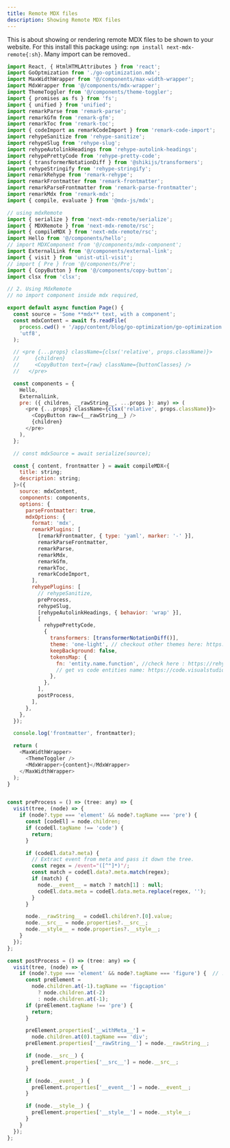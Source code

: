 ```yaml
---
title: Remote MDX files
description: Showing Remote MDX files
---
```


This is about showing or rendering remote MDX files to be shown to your website. For this install this package using: `npm install next-mdx-remote{:sh}`. Many import can be removed..

```js
import React, { HtmlHTMLAttributes } from 'react';
import GoOptmization from './go-optimization.mdx';
import MaxWidthWrapper from '@/components/max-width-wrapper';
import MdxWrapper from '@/components/mdx-wrapper';
import ThemeToggler from '@/components/theme-toggler';
import { promises as fs } from 'fs';
import { unified } from 'unified';
import remarkParse from 'remark-parse';
import remarkGfm from 'remark-gfm';
import remarkToc from 'remark-toc';
import { codeImport as remarkCodeImport } from 'remark-code-import';
import rehypeSanitize from 'rehype-sanitize';
import rehypeSlug from 'rehype-slug';
import rehypeAutolinkHeadings from 'rehype-autolink-headings';
import rehypePrettyCode from 'rehype-pretty-code';
import { transformerNotationDiff } from '@shikijs/transformers';
import rehypeStringify from 'rehype-stringify';
import remarkRehype from 'remark-rehype';
import remarkFrontmatter from 'remark-frontmatter';
import remarkParseFrontmatter from 'remark-parse-frontmatter';
import remarkMdx from 'remark-mdx';
import { compile, evaluate } from '@mdx-js/mdx';

// using mdxRemote
import { serialize } from 'next-mdx-remote/serialize';
import { MDXRemote } from 'next-mdx-remote/rsc';
import { compileMDX } from 'next-mdx-remote/rsc';
import Hello from '@/components/hello';
// import MDXComponent from '@/components/mdx-component';
import ExternalLink from '@/components/external-link';
import { visit } from 'unist-util-visit';
// import { Pre } from '@/components/Pre';
import { CopyButton } from '@/components/copy-button';
import clsx from 'clsx';

// 2. Using MdxRemote
// no import component inside mdx required,

export default async function Page() {
  const source = 'Some **mdx** text, with a component';
  const mdxContent = await fs.readFile(
    process.cwd() + '/app/content/blog/go-optimization/go-optimization.mdx',
    'utf8',
  );

  // <pre {...props} className={clsx('relative', props.className)}>
  //     {children}
  //     <CopyButton text={raw} className={buttonClasses} />
  //   </pre>

  const components = {
    Hello,
    ExternalLink,
    pre: ({ children, __rawString__, ...props }: any) => (
      <pre {...props} className={clsx('relative', props.className)}>
        <CopyButton raw={__rawString__} />
        {children}
      </pre>
    ),
  };

  // const mdxSource = await serialize(source);

  const { content, frontmatter } = await compileMDX<{
    title: string;
    description: string;
  }>({
    source: mdxContent,
    components: components,
    options: {
      parseFrontmatter: true,
      mdxOptions: {
        format: 'mdx',
        remarkPlugins: [
          [remarkFrontmatter, { type: 'yaml', marker: '-' }],
          remarkParseFrontmatter,
          remarkParse,
          remarkMdx,
          remarkGfm,
          remarkToc,
          remarkCodeImport,
        ],
        rehypePlugins: [
          // rehypeSanitize,
          preProcess,
          rehypeSlug,
          [rehypeAutolinkHeadings, { behavior: 'wrap' }],
          [
            rehypePrettyCode,
            {
              transformers: [transformerNotationDiff()],
              theme: 'one-light', // checkout other themes here: https://shiki.style/themes
              keepBackground: false,
              tokensMap: {
                fn: 'entity.name.function', //check here : https://rehype-pretty.pages.dev/
                // get vs code entities name: https://code.visualstudio.com/api/language-extensions/semantic-highlight-guide
              },
            },
          ],
          postProcess,
        ],
      },
    },
  });

  console.log('frontmatter', frontmatter);

  return (
    <MaxWidthWrapper>
      <ThemeToggler />
      <MdxWrapper>{content}</MdxWrapper>
    </MaxWidthWrapper>
  );
}


const preProcess = () => (tree: any) => {
  visit(tree, (node) => {
    if (node?.type === 'element' && node?.tagName === 'pre') {
      const [codeEl] = node.children;
      if (codeEl.tagName !== 'code') {
        return;
      }

      if (codeEl.data?.meta) {
        // Extract event from meta and pass it down the tree.
        const regex = /event="([^"]*)"/;
        const match = codeEl.data?.meta.match(regex);
        if (match) {
          node.__event__ = match ? match[1] : null;
          codeEl.data.meta = codeEl.data.meta.replace(regex, '');
        }
      }

      node.__rawString__ = codeEl.children?.[0].value;
      node.__src__ = node.properties?.__src__;
      node.__style__ = node.properties?.__style__;
    }
  });
};

const postProcess = () => (tree: any) => {
  visit(tree, (node) => {
    if (node?.type === 'element' && node?.tagName === 'figure') {  // !!Note thae figure is parent of pre in final html
      const preElement =
        node.children.at(-1).tagName == 'figcaption'
          ? node.children.at(-2)
          : node.children.at(-1);
      if (preElement.tagName !== 'pre') {
        return;
      }

      preElement.properties['__withMeta__'] =
        node.children.at(0).tagName === 'div';
      preElement.properties['__rawString__'] = node.__rawString__;

      if (node.__src__) {
        preElement.properties['__src__'] = node.__src__;
      }

      if (node.__event__) {
        preElement.properties['__event__'] = node.__event__;
      }

      if (node.__style__) {
        preElement.properties['__style__'] = node.__style__;
      }
    }
  });
};

```
